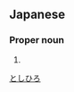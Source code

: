 ==Japanese==
{{ja-kanjitab|稔|浩}}

===Proper noun===
{{ja-pos|proper|としひろ}}

# {{given name|male|lang=ja}}

[[Category:Japanese male given names|としひろ]]